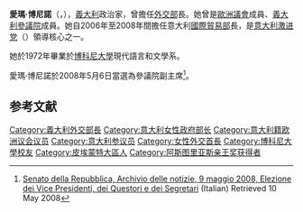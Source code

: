 {{Infobox officeholder
|name           =  愛瑪·博尼諾<br>{{lang|it|Emma Bonino}}
|image          = Emma Bonino - World Economic Forum on Europe 2010.jpg
|office         = [[義大利外交部|義大利外交部長]]
|primeminister  = [[恩里科·莱塔|恩里科·莱塔]]
|term_start     = 2013年4月28日
|term_end       = 2014年2月22日
|predecessor    = [[马里奥·蒙蒂|马里奥·蒙蒂]] {{small|（Acting）}}
|successor      = [[费代丽卡·莫盖里尼|费代丽卡·莫盖里尼]]
|office1        = Minister of European Affairs and International Trade
|primeminister1 = [[Romano_Prodi|Romano Prodi]]
|term_start1    = 2006年5月17日
|term_end1      = 2008年5月7日
|predecessor1   = [[Giorgio_La_Malfa|Giorgio La Malfa]] {{small|（European Affairs）}}
|successor1     = [[Andrea_Ronchi|Andrea Ronchi]] {{small|（European Affairs）}}<br>[[Claudio_Scajola|Claudio Scajola]] {{small|（Development）}}
|office2        = [[European_Commissioner_for_Health_and_Consumer_Policy|European Commissioner for Health and Consumer Protection]]
|president2     = [[Jacques_Santer|Jacques Santer]]<br>[[Manuel_Marín|Manuel Marín]] {{small|（Acting）}}
|term_start2    = 1999年1月25日
|term_end2      = 1999年9月16日
|predecessor2   = [[克里斯蒂亞娜·斯克里維內|克里斯蒂亞娜·斯克里維內]]
|successor2     = [[大衛·拜恩|大衛·拜恩]]
|birth_date     = {{birth date and age|1948|3|9|df=y}}
|birth_place    = [[義大利|義大利]]布拉（属[[皮埃蒙特大区|皮埃蒙特大区]][[库内奥省|库内奥省]]）
|death_date     = 
|death_place    = 
|party          = [[激进党|激进党]] {{small|（1989年之前）}}<br>[[Pannella_List|Pannella List]] {{small|（1989{{ndash}}1996）}}<br>[[Bonino_List|Bonino List]] {{small|（1996{{ndash}}2001）}}<br>[[意大利激进党|意大利激进党]] {{small|（2001{{ndash}}）}}
|otherparty     = [[意大利激进党|意大利激进党]] {{small|（1989{{ndash}}）}}
|alma_mater     = [[博科尼大學|博科尼大學]]
|website        = [http://www.emmabonino.it/ 官方網站]
}}

'''愛瑪·博尼諾'''（{{lang-it|'''Emma Bonino'''}}，{{bd|1948年|3月9日}}），[[義大利|義大利]]政治家，曾擔任[[外交部|外交部]]長。她曾是[[歐洲議會|歐洲議會]]成員、[[義大利參議院|義大利參議院]]成員。她自2006年至2008年間擔任意大利[[國際貿易部|國際貿易部]]長，是[[意大利激进党|意大利激进党]]（{{lang|en|Italian Radicals}}）領導核心之一。

她於1972年畢業於[[博科尼大學|博科尼大學]]現代語言和文學系。

愛瑪·博尼諾於2008年5月6日當選為參議院副主席<ref>[http://www.senato.it/notizie/8766/149647/152940/153032/153033/gennotizianew.htm Senato della Repubblica, Archivio delle notizie, 9 maggio 2008, Elezione dei Vice Presidenti, dei Questori e dei Segretari] {{Wayback|url=http://www.senato.it/notizie/8766/149647/152940/153032/153033/gennotizianew.htm |date=20200421090418 }} (Italian) Retrieved 10 May 2008</ref>。

==参考文献==
{{Reflist|2}}

{{阿斯图里亚斯亲王奖获得者|international-cooperation}}
{{Authority control}}

{{DEFAULTSORT:Bonino, Emma}}

[[Category:義大利外交部長|Category:義大利外交部長]]
[[Category:意大利女性政府部长|Category:意大利女性政府部长]]
[[Category:意大利籍欧洲议会议员|Category:意大利籍欧洲议会议员]]
[[Category:意大利参议员|Category:意大利参议员]]
[[Category:女性外交首長|Category:女性外交首長]]
[[Category:博科尼大學校友|Category:博科尼大學校友]]
[[Category:皮埃蒙特大區人|Category:皮埃蒙特大區人]]
[[Category:阿斯图里亚斯亲王奖获得者|Category:阿斯图里亚斯亲王奖获得者]]